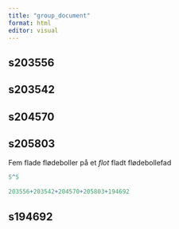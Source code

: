 ```yaml
---
title: "group_document"
format: html
editor: visual
---
```


## s203556

## s203542

## s204570

## s205803

Fem flade flødeboller på et *flot* fladt flødebollefad

```r
5^5
```

```r
203556+203542+204570+205803+194692
```

## s194692
